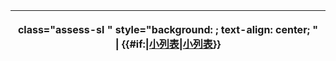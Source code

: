 <noinclude>
{|
! </noinclude>class="assess-sl {{{class|}}}" style="background: {{Class/colour|sl}}; text-align: center; {{{style|}}}" | {{yesno| {{{image|no}}} | yes={{class/icon|SL}} }} '''{{#if:{{{category|}}}|[[:{{{category}}}|小列表]]|[[:Category:小列表级条目|小列表]]}}'''<noinclude>
|}
{{Documentation|Template:Grading scheme/doc/class}}
</noinclude>